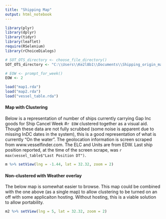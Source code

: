 ```yaml
---
title: "Shipping Map"
output: html_notebook
---
```



```r
library(plyr)
library(dplyr)
library(tidyr)
library(leaflet)
require(RSelenium)
library(rChoiceDialogs)

# SOT_OTS_directory <- choose_file_directory()
SOT_OTS_directory <- "C:\\Users\\Ke2l8b1\\Documents\\Shipping_origin_map\\2017-02-19"

# EOW <- prompt_for_week()
EOW <- 2
```

```r
load("map1.rda")
load("map2.rda")
load("vessel_table.rda")
```

#### Map with Clustering 

  Below is a representation of number of ships currently carrying Gap Inc goods for Ship Cancel Week #`r EOW` clustered together as a visual aid. Though these data are not fully scrubbed (some noise is apparent due to missing InDC dates in the system), this is a good representation of what is currently "On the water".   The geolocation information is screen scraped from www.vesselfinder.com. The ELC and Units are from EDW. Last ship position reported, at the time of the screen scrape, was `r max(vessel_table$"Last Position DT")`. 

```r
m %>% setView(lng = -1.44, lat = 32.32, zoom = 2)
```

\newline

#### Non-clustered with Weather overlay

The below map is somewhat easier to browse. This map could be combined with the one above (as a single map) to allow clustering to be turned on an off with some applicaiton hosting. Without hosting, this is a viable solution to allow portability. 


```r
m2 %>% setView(lng = 5, lat = 32.32, zoom = 2)
```

